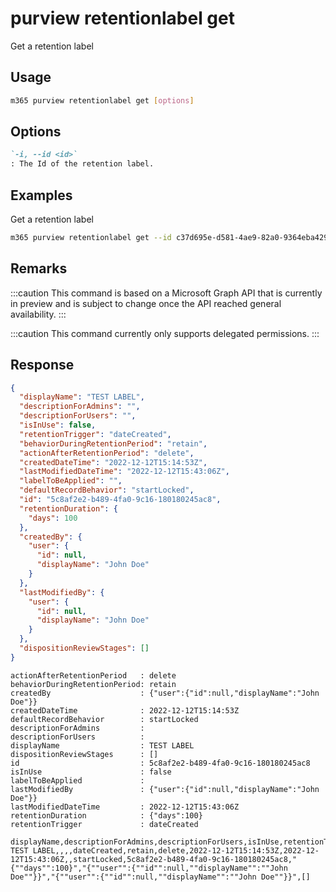 
# purview retentionlabel get

Get a retention label

## Usage

```sh
m365 purview retentionlabel get [options]
```

## Options

```md defintion-list
`-i, --id <id>`
: The Id of the retention label.
```

<Global />

## Examples

Get a retention label

```sh
m365 purview retentionlabel get --id c37d695e-d581-4ae9-82a0-9364eba4291e
```

## Remarks

:::caution
This command is based on a Microsoft Graph API that is currently in preview and is subject to change once the API reached general availability.
:::

:::caution
This command currently only supports delegated permissions.
:::

## Response


<Tabs>
  <TabItem value="JSON">

  ```json
  {
    "displayName": "TEST LABEL",
    "descriptionForAdmins": "",
    "descriptionForUsers": "",
    "isInUse": false,
    "retentionTrigger": "dateCreated",
    "behaviorDuringRetentionPeriod": "retain",
    "actionAfterRetentionPeriod": "delete",
    "createdDateTime": "2022-12-12T15:14:53Z",
    "lastModifiedDateTime": "2022-12-12T15:43:06Z",
    "labelToBeApplied": "",
    "defaultRecordBehavior": "startLocked",
    "id": "5c8af2e2-b489-4fa0-9c16-180180245ac8",
    "retentionDuration": {
      "days": 100
    },
    "createdBy": {
      "user": {
        "id": null,
        "displayName": "John Doe"
      }
    },
    "lastModifiedBy": {
      "user": {
        "id": null,
        "displayName": "John Doe"
      }
    },
    "dispositionReviewStages": []
  }
  ```

  </TabItem>
  <TabItem value="Text">

  ```text
  actionAfterRetentionPeriod   : delete
  behaviorDuringRetentionPeriod: retain
  createdBy                    : {"user":{"id":null,"displayName":"John Doe"}}
  createdDateTime              : 2022-12-12T15:14:53Z
  defaultRecordBehavior        : startLocked
  descriptionForAdmins         :
  descriptionForUsers          :
  displayName                  : TEST LABEL
  dispositionReviewStages      : []
  id                           : 5c8af2e2-b489-4fa0-9c16-180180245ac8
  isInUse                      : false
  labelToBeApplied             :
  lastModifiedBy               : {"user":{"id":null,"displayName":"John Doe"}}
  lastModifiedDateTime         : 2022-12-12T15:43:06Z
  retentionDuration            : {"days":100}
  retentionTrigger             : dateCreated
  ```

  </TabItem>
  <TabItem value="CSV">

  ```csv
  displayName,descriptionForAdmins,descriptionForUsers,isInUse,retentionTrigger,behaviorDuringRetentionPeriod,actionAfterRetentionPeriod,createdDateTime,lastModifiedDateTime,labelToBeApplied,defaultRecordBehavior,id,retentionDuration,createdBy,lastModifiedBy,dispositionReviewStages
  TEST LABEL,,,,dateCreated,retain,delete,2022-12-12T15:14:53Z,2022-12-12T15:43:06Z,,startLocked,5c8af2e2-b489-4fa0-9c16-180180245ac8,"{""days"":100}","{""user"":{""id"":null,""displayName"":""John Doe""}}","{""user"":{""id"":null,""displayName"":""John Doe""}}",[]
  ```

  </TabItem>
</Tabs>

